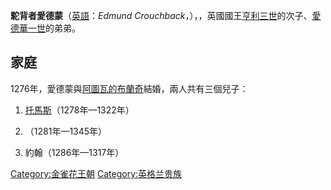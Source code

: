 {{Unreferenced|time=2021-02-20T14:13:57+00:00}}
{{Infobox royalty
| name         = 駝背者愛德蒙
| title        = 蘭開斯特伯爵
| image        = Edmundus crouchback.jpg
| birth_date   = {{birth date|1245|1|16|df=y}}
| birth_place  = [[倫敦|倫敦]]
| death_date   = {{Death date and age|1296|6|5|1245|1|16|df=y}}
| death_place  = [[巴约讷|貝雲]]
| burial_place = [[西敏寺|西敏寺]]
| house        = [[金雀花王朝|金雀花王朝]]
| father       = [[亨利三世_(英格兰)|英國國王亨利三世]]
| mother       = [[普羅旺斯的埃莉諾|普羅旺斯的埃莉諾]]
}}
'''駝背者愛德蒙'''（[[英語|英語]]：''Edmund Crouchback''，{{bd|1245年|1月16日|1296年|6月5日}}），{{le|蘭開斯特伯爵|Earl of Lancaster}}，英國國王[[亨利三世_(英格兰)|亨利三世]]的次子、[[愛德華一世|愛德華一世]]的弟弟。

== 家庭 ==
1276年，愛德蒙與[[阿圖瓦的布蘭奇|阿圖瓦的布蘭奇]]結婚，兩人共有三個兒子：
# [[托馬斯_(蘭開斯特伯爵)|托馬斯]]（1278年—1322年）
# {{le|亨利 (蘭開斯特伯爵)|Henry, 3rd Earl of Lancaster|亨利}}（1281年—1345年）
# 約翰（1286年—1317年）

[[Category:金雀花王朝|Category:金雀花王朝]]
[[Category:英格兰贵族|Category:英格兰贵族]]